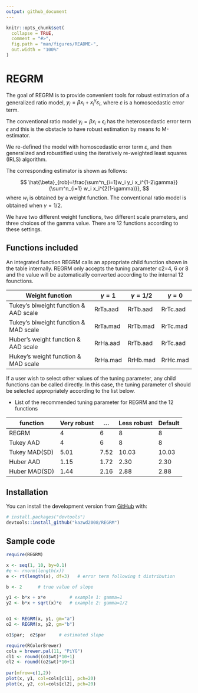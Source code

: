 ```yaml
---
output: github_document
---
```


<!-- README.md is generated from README.Rmd. Please edit that file -->

```r
knitr::opts_chunk$set(
  collapse = TRUE,
  comment = "#>",
  fig.path = "man/figures/README-",
  out.width = "100%"
)
```

# REGRM

<!-- badges: start -->
<!-- badges: end -->

The goal of REGRM is to provide convenient tools for robust estimation of a generalized ratio model, $y_i=\beta x_i + x_i^\gamma \varepsilon_i$, where $\varepsilon$ is a homoscedastic error term.  

The conventional ratio model $y_i = \beta x_i + \epsilon_i$ has the heteroscedastic error term $\epsilon$ and this is the obstacle to have robust estimation by means fo M-estimator.

We re-defined the model with homoscedastic error term $\varepsilon$, and then generalized and robustified using the iteratively re-weighted least squares (IRLS) algorithm.

The corresponding estimator is shown as follows:
 
$$
\hat{\beta}_{rob}=\frac{\sum^n_{i=1}w_i y_i x_i^{1-2\gamma}}{\sum^n_{i=1} w_i x_i^{2(1-\gamma)}},
$$
where $w_i$ is obtained by a weight function.  The conventional ratio model is obtained when $\gamma=1/2$.

We have two different weight functions, two different scale prameters, and three choices of the gamma value.  There are 12 functions according to these settings.


## Functions included

An integrated function REGRM calls an appropriate child function shown in the table internally.  REGRM only accepts the tuning parameter c2=4, 6 or 8 and the value will be automatically converted according to the internal 12 founctions.  

|Weight function|$\gamma=1$|$\gamma=1/2$|$\gamma=0$|
|----|----|----|----|
|Tukey's biweight function & AAD scale|RrTa.aad|RrTb.aad|RrTc.aad|
|Tukey's biweight function & MAD scale|RrTa.mad|RrTb.mad|RrTc.mad|
|Huber's weight function & AAD scale|RrHa.aad|RrTb.aad|RrTc.aad|
|Hukey's weight function & MAD scale|RrHa.mad|RrHb.mad|RrHc.mad|

If a user wish to select other values of the tuning parameter, any child functions can be called directly.  In this case, the tuning parameter c1 should be selected appropriately according to the list below.

* List of the recommended tuning parameter for REGRM and the 12 functions 

|function|Very robust|...|Less robust|Default|
|----|----|----|----|----|
|REGRM|4|6|8|8|
|Tukey AAD|4|6|8|8|
|Tukey MAD(SD) |5.01|7.52|10.03|10.03|
|Huber AAD|1.15|1.72|2.30|2.30|
|Huber MAD(SD)|1.44|2.16|2.88|2.88|


## Installation

You can install the development version from [GitHub](https://github.com/) with:

``` r
# install.packages("devtools")
devtools::install_github("kazwd2008/REGRM")
```

## Sample code

``` r
require(REGRM)

x <- seq(1, 10, by=0.1)
#e <- rnorm(length(x))
e <- rt(length(x), df=3)   # error term following t distribution

b <- 2		# true value of slope

y1 <- b*x + x*e			# example 1: gamma=1
y2 <- b*x + sqrt(x)*e   # example 2: gamma=1/2


o1 <- REGRM(x, y1, gm="a")
o2 <- REGRM(x, y2, gm="b")

o1$par;  o2$par     # estimated slope

require(RColorBrewer)
cols = brewer.pal(11, "PiYG")
cl1 <- round((o1$wt)*10+1)  
cl2 <- round((o2$wt)*10+1)  
   
par(mfrow=c(1,2))
plot(x, y1, col=cols[cl1], pch=20)
plot(x, y2, col=cols[cl2], pch=20)

```
